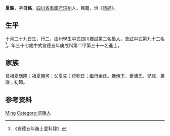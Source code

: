 {{明清人物信息框
| 姓名 = 夏銘
| 原名 =
| 圖片名稱= 
| 圖片大小 =
| 圖片說明 = 
| 最高職務 =
| 國家 = 大明 
| 爵位 =
| 籍貫 = [[四川省|四川省]][[重慶府|重慶府]][[涪州|涪州]]
| 族裔 = 
| 旗籍 = 
| 字號 = 
| 諡號 =
| 出生日期 = 十月二十九日
| 出生地點 =
| 逝世日期 = 
| 逝世地點 =
| 墓葬 =
| 配偶 = 浦氏
| 親屬 = 曾祖[[夏應隆|夏應隆]]，祖[[夏朝可|夏朝可]]，父[[夏先|夏先]]，母劉氏；繼母余氏
| 出身 =
* 宣德五年庚戌科進士
| 經歷 =
| 著作 =  
*
*
*
}}
'''夏銘'''{{BD|1394年||1453年||}}，字'''自銘'''，[[四川省|四川省]][[重慶府|重慶府]][[涪州|涪州]]人，民籍，治《[[詩經|詩經]]》。

== 生平 ==
十月二十九日生，行二，由州學生中式四川鄉試第二名[[舉人|舉人]]，[[會試|會試]]中式第九十二名<ref>《宣德五年進士登科錄》</ref>。年三十七歲中式宣德五年庚戌科第二甲第三十一名進士。

== 家族 ==
曾祖[[夏應隆|夏應隆]]；祖[[夏朝可|夏朝可]]；父[[夏先|夏先]]；母劉氏；繼母余氏。[[嚴侍下|嚴侍下]]，妻浦氏，兄誠，弟謙；初節。

== 参考资料 ==
{{reflist}}

{{宣德五年庚戌科殿试金榜}}

{{Authority control}}
{{DEFAULTSORT:Xia}}
[[Category:夏姓|Ming]]
[[Category:涪陵人|Category:涪陵人]]

{{明朝人物小作品}}